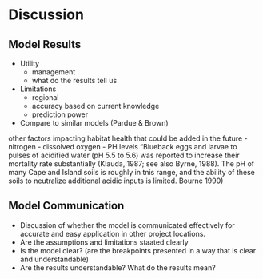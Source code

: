 # Discussion

## Model Results
- Utility
  - management
  - what do the results tell us
  
- Limitations
  - regional 
  - accuracy based on current knowledge
  - prediction power
  
- Compare to similar models (Pardue & Brown)

other factors impacting habitat health that could be added in the future
- nitrogen
- dissolved oxygen
- PH levels
"Blueback eggs and larvae to pulses of acidified water 
(pH 5.5 to 5.6) was reported to increase their 
mortality rate substantially (Klauda, 1987; see also 
Byrne, 1988). The pH of many Cape and Island soils is 
roughly in tnis range, and the ability of these soils 
to neutralize additional acidic inputs is limited. Bourne 1990)

## Model Communication

- Discussion of whether the model is communicated effectively for accurate and easy application in other project locations. 
- Are the assumptions and limitations staated clearly
- Is the model clear? (are the breakpoints presented in a way that is clear and understandable)
- Are the results understandable? What do the results mean? 